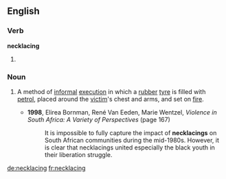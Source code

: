 
==English==

===Verb===
'''necklacing'''

# {{present participle of|necklace}}

===Noun===
{{en-noun}}

# {{context|South Africa|lang=en}} A method of [[informal]] [[execution]] in which a [[rubber]] [[tyre]] is filled with [[petrol]], placed around the [[victim]]'s chest and arms, and set on [[fire]].
#* '''1998''', Elirea Bornman, René Van Eeden, Marie Wentzel, ''Violence in South Africa: A Variety of Perspectives'' (page 167)
#*: It is impossible to fully capture the impact of '''necklacings''' on South African communities during the mid-1980s. However, it is clear that necklacings united especially the black youth in their liberation struggle.

[[de:necklacing]]
[[fr:necklacing]]